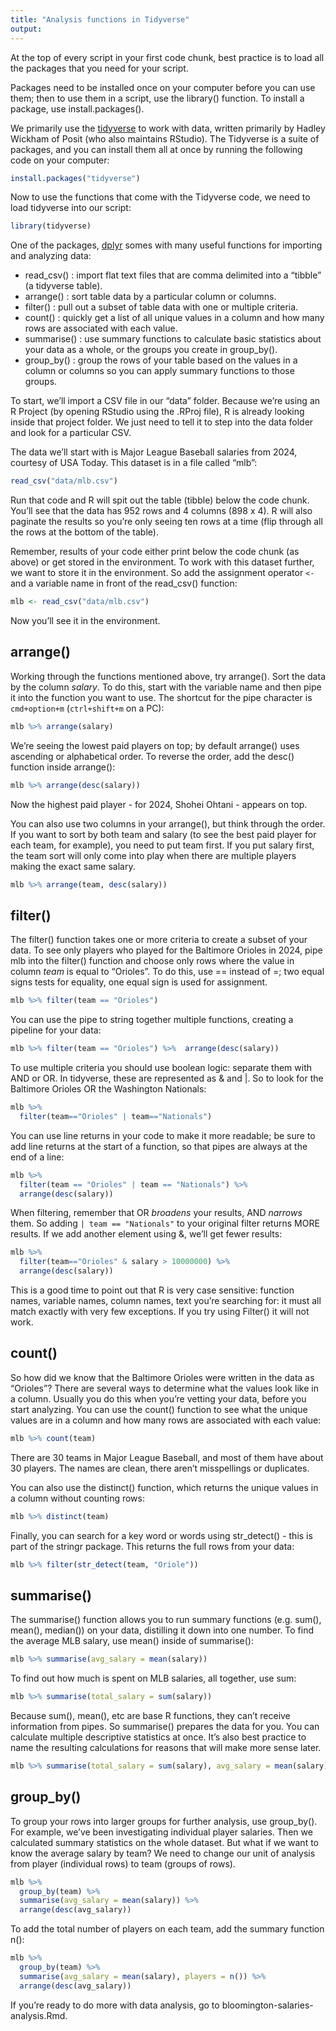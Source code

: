 ```yaml
---
title: "Analysis functions in Tidyverse"
output: 
---
```


At the top of every script in your first code chunk, best practice is to load all the packages that you need for your script.

Packages need to be installed once on your computer before you can use them; then to use them in a script, use the library() function. To install a package, use install.packages().

We primarily use the [tidyverse](https://www.tidyverse.org) to work with data, written primarily by Hadley Wickham of Posit (who also maintains RStudio). The Tidyverse is a suite of packages, and you can install them all at once by running the following code on your computer:

```r
install.packages("tidyverse")
```

Now to use the functions that come with the Tidyverse code, we need to load tidyverse into our script:

```r
library(tidyverse)
```

One of the packages, [dplyr](dplyr.tidyverse.org) somes with many useful functions for importing and analyzing data:

-   read_csv() : import flat text files that are comma delimited into a "tibble" (a tidyverse table).
-   arrange() : sort table data by a particular column or columns.
-   filter() : pull out a subset of table data with one or multiple criteria.
-   count() : quickly get a list of all unique values in a column and how many rows are associated with each value.
-   summarise() : use summary functions to calculate basic statistics about your data as a whole, or the groups you create in group_by().
-   group_by() : group the rows of your table based on the values in a column or columns so you can apply summary functions to those groups.


To start, we'll import a CSV file in our "data" folder. Because we're using an R Project (by opening RStudio using the .RProj file), R is already looking inside that project folder. We just need to tell it to step into the data folder and look for a particular CSV.

The data we'll start with is Major League Baseball salaries from 2024, courtesy of USA Today. This dataset is in a file called "mlb":
```r
read_csv("data/mlb.csv")
```

Run that code and R will spit out the table (tibble) below the code chunk. You'll see that the data has 952 rows and 4 columns (898 x 4). R will also paginate the results so you're only seeing ten rows at a time (flip through all the rows at the bottom of the table). 

Remember, results of your code either print below the code chunk (as above) or get stored in the environment. To work with this dataset further, we want to store it in the environment. So add the assignment operator `<-` and a variable name in front of the read_csv() function: 
```r
mlb <- read_csv("data/mlb.csv")
```

Now you'll see it in the environment.

## arrange() ##

Working through the functions mentioned above, try arrange(). Sort the data by the column *salary*. To do this, start with the variable name and then pipe it into the function you want to use. The shortcut for the pipe character is `cmd+option+m` (`ctrl+shift+m` on a PC):
```r
mlb %>% arrange(salary)
```

We're seeing the lowest paid players on top; by default arrange() uses ascending or alphabetical order. To reverse the order, add the desc() function inside arrange():
```r
mlb %>% arrange(desc(salary))
```

Now the highest paid player - for 2024, Shohei Ohtani - appears on top. 

You can also use two columns in your arrange(), but think through the order. If you want to sort by both team and salary (to see the best paid player for each team, for example), you need to put team first. If you put salary first, the team sort will only come into play when there are multiple players making the exact same salary. 
```r
mlb %>% arrange(team, desc(salary))
```

## filter() ##

The filter() function takes one or more criteria to create a subset of your data. To see only players who played for the Baltimore Orioles in 2024, pipe mlb into the filter() function and choose only rows where the value in column *team* is equal to "Orioles". To do this, use == instead of =; two equal signs tests for equality, one equal sign is used for assignment.
```r
mlb %>% filter(team == "Orioles")
```

You can use the pipe to string together multiple functions, creating a pipeline for your data:

```r
mlb %>% filter(team == "Orioles") %>%  arrange(desc(salary))
```

To use multiple criteria you should use boolean logic: separate them with AND or OR. In tidyverse, these are represented as & and |. 
So to look for the Baltimore Orioles OR the Washington Nationals: 
```r
mlb %>% 
  filter(team=="Orioles" | team=="Nationals")
```

You can use line returns in your code to make it more readable; be sure to add line returns at the start of a function, so that pipes are always at the end of a line:
```r
mlb %>% 
  filter(team == "Orioles" | team == "Nationals") %>%
  arrange(desc(salary))
```

When filtering, remember that OR *broadens* your results, AND *narrows* them. So adding `| team == "Nationals"` to your original filter returns MORE results. If we add another element using &, we'll get fewer results:  
```r
mlb %>% 
  filter(team=="Orioles" & salary > 10000000) %>% 
  arrange(desc(salary))
```

This is a good time to point out that R is very case sensitive: function names, variable names, column names, text you're searching for: it must all match exactly with very few exceptions. If you try using Filter() it will not work.

## count() ##

So how did we know that the Baltimore Orioles were written in the data as "Orioles"? There are several ways to determine what the values look like in a column. Usually you do this when you're vetting your data, before you start analyzing. You can use the count() function to see what the unique values are in a column and how many rows are associated with each value: 
```r
mlb %>% count(team)
```

There are 30 teams in Major League Baseball, and most of them have about 30 players. The names are clean, there aren't misspellings or duplicates. 

You can also use the distinct() function, which returns the unique values in a column without counting rows:
```r
mlb %>% distinct(team)
```

Finally, you can search for a key word or words using str_detect() - this is part of the stringr package. This returns the full rows from your data:
```r
mlb %>% filter(str_detect(team, "Oriole"))
```

## summarise() ##

The summarise() function allows you to run summary functions (e.g. sum(), mean(), median()) on your data, distilling it down into one number. To find the average MLB salary, use mean() inside of summarise():
```r
mlb %>% summarise(avg_salary = mean(salary))
```

To find out how much is spent on MLB salaries, all together, use sum: 
```r
mlb %>% summarise(total_salary = sum(salary))
```

Because sum(), mean(), etc are base R functions, they can't receive information from pipes. So summarise() prepares the data for you. You can calculate multiple descriptive statistics at once. It's also best practice to name the resulting calculations for reasons that will make more sense later. 
```r
mlb %>% summarise(total_salary = sum(salary), avg_salary = mean(salary))
```

## group_by() ##

To group your rows into larger groups for further analysis, use group_by(). For example, we've been investigating individual player salaries. Then we calculated summary statistics on the whole dataset. But what if we want to know the average salary by team? We need to change our unit of analysis from player (individual rows) to team (groups of rows). 

```r
mlb %>% 
  group_by(team) %>% 
  summarise(avg_salary = mean(salary)) %>% 
  arrange(desc(avg_salary))
```

To add the total number of players on each team, add the summary function n():
```r
mlb %>% 
  group_by(team) %>% 
  summarise(avg_salary = mean(salary), players = n()) %>% 
  arrange(desc(avg_salary))
```

If you're ready to do more with data analysis, go to bloomington-salaries-analysis.Rmd.